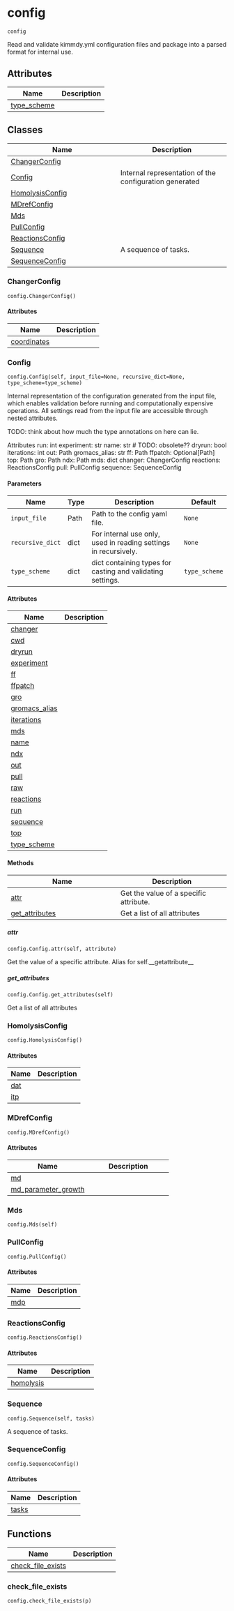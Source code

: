 # config { #kimmdy.config }

`config`

Read and validate kimmdy.yml configuration files
and package into a parsed format for internal use.

## Attributes

| Name | Description |
| --- | --- |
| [type_scheme](#kimmdy.config.type_scheme) |  |

## Classes

| Name | Description |
| --- | --- |
| [ChangerConfig](#kimmdy.config.ChangerConfig) |  |
| [Config](#kimmdy.config.Config) | Internal representation of the configuration generated |
| [HomolysisConfig](#kimmdy.config.HomolysisConfig) |  |
| [MDrefConfig](#kimmdy.config.MDrefConfig) |  |
| [Mds](#kimmdy.config.Mds) |  |
| [PullConfig](#kimmdy.config.PullConfig) |  |
| [ReactionsConfig](#kimmdy.config.ReactionsConfig) |  |
| [Sequence](#kimmdy.config.Sequence) | A sequence of tasks. |
| [SequenceConfig](#kimmdy.config.SequenceConfig) |  |

### ChangerConfig { #kimmdy.config.ChangerConfig }

`config.ChangerConfig()`

#### Attributes

| Name | Description |
| --- | --- |
| [coordinates](#kimmdy.config.ChangerConfig.coordinates) |  |

### Config { #kimmdy.config.Config }

`config.Config(self, input_file=None, recursive_dict=None, type_scheme=type_scheme)`

Internal representation of the configuration generated
from the input file, which enables validation before running
and computationally expensive operations.
All settings read from the input file are accessible through nested attributes.

TODO: think about how much the type annotations on here can lie.

Attributes
run: int
experiment: str
name: str  # TODO: obsolete??
dryrun: bool
iterations: int
out: Path
gromacs_alias: str
ff: Path
ffpatch: Optional[Path]
top: Path
gro: Path
ndx: Path
mds: dict
changer: ChangerConfig
reactions: ReactionsConfig
pull: PullConfig
sequence: SequenceConfig

#### Parameters

| Name             | Type   | Description                                                     | Default       |
|------------------|--------|-----------------------------------------------------------------|---------------|
| `input_file`     | Path   | Path to the config yaml file.                                   | `None`        |
| `recursive_dict` | dict   | For internal use only, used in reading settings in recursively. | `None`        |
| `type_scheme`    | dict   | dict containing types for casting and validating settings.      | `type_scheme` |

#### Attributes

| Name | Description |
| --- | --- |
| [changer](#kimmdy.config.Config.changer) |  |
| [cwd](#kimmdy.config.Config.cwd) |  |
| [dryrun](#kimmdy.config.Config.dryrun) |  |
| [experiment](#kimmdy.config.Config.experiment) |  |
| [ff](#kimmdy.config.Config.ff) |  |
| [ffpatch](#kimmdy.config.Config.ffpatch) |  |
| [gro](#kimmdy.config.Config.gro) |  |
| [gromacs_alias](#kimmdy.config.Config.gromacs_alias) |  |
| [iterations](#kimmdy.config.Config.iterations) |  |
| [mds](#kimmdy.config.Config.mds) |  |
| [name](#kimmdy.config.Config.name) |  |
| [ndx](#kimmdy.config.Config.ndx) |  |
| [out](#kimmdy.config.Config.out) |  |
| [pull](#kimmdy.config.Config.pull) |  |
| [raw](#kimmdy.config.Config.raw) |  |
| [reactions](#kimmdy.config.Config.reactions) |  |
| [run](#kimmdy.config.Config.run) |  |
| [sequence](#kimmdy.config.Config.sequence) |  |
| [top](#kimmdy.config.Config.top) |  |
| [type_scheme](#kimmdy.config.Config.type_scheme) |  |

#### Methods

| Name | Description |
| --- | --- |
| [attr](#kimmdy.config.Config.attr) | Get the value of a specific attribute. |
| [get_attributes](#kimmdy.config.Config.get_attributes) | Get a list of all attributes |

##### attr { #kimmdy.config.Config.attr }

`config.Config.attr(self, attribute)`

Get the value of a specific attribute.
Alias for self.__getattribute__

##### get_attributes { #kimmdy.config.Config.get_attributes }

`config.Config.get_attributes(self)`

Get a list of all attributes

### HomolysisConfig { #kimmdy.config.HomolysisConfig }

`config.HomolysisConfig()`

#### Attributes

| Name | Description |
| --- | --- |
| [dat](#kimmdy.config.HomolysisConfig.dat) |  |
| [itp](#kimmdy.config.HomolysisConfig.itp) |  |

### MDrefConfig { #kimmdy.config.MDrefConfig }

`config.MDrefConfig()`

#### Attributes

| Name | Description |
| --- | --- |
| [md](#kimmdy.config.MDrefConfig.md) |  |
| [md_parameter_growth](#kimmdy.config.MDrefConfig.md_parameter_growth) |  |

### Mds { #kimmdy.config.Mds }

`config.Mds(self)`

### PullConfig { #kimmdy.config.PullConfig }

`config.PullConfig()`

#### Attributes

| Name | Description |
| --- | --- |
| [mdp](#kimmdy.config.PullConfig.mdp) |  |

### ReactionsConfig { #kimmdy.config.ReactionsConfig }

`config.ReactionsConfig()`

#### Attributes

| Name | Description |
| --- | --- |
| [homolysis](#kimmdy.config.ReactionsConfig.homolysis) |  |

### Sequence { #kimmdy.config.Sequence }

`config.Sequence(self, tasks)`

A sequence of tasks.

### SequenceConfig { #kimmdy.config.SequenceConfig }

`config.SequenceConfig()`

#### Attributes

| Name | Description |
| --- | --- |
| [tasks](#kimmdy.config.SequenceConfig.tasks) |  |

## Functions

| Name | Description |
| --- | --- |
| [check_file_exists](#kimmdy.config.check_file_exists) |  |

### check_file_exists { #kimmdy.config.check_file_exists }

`config.check_file_exists(p)`